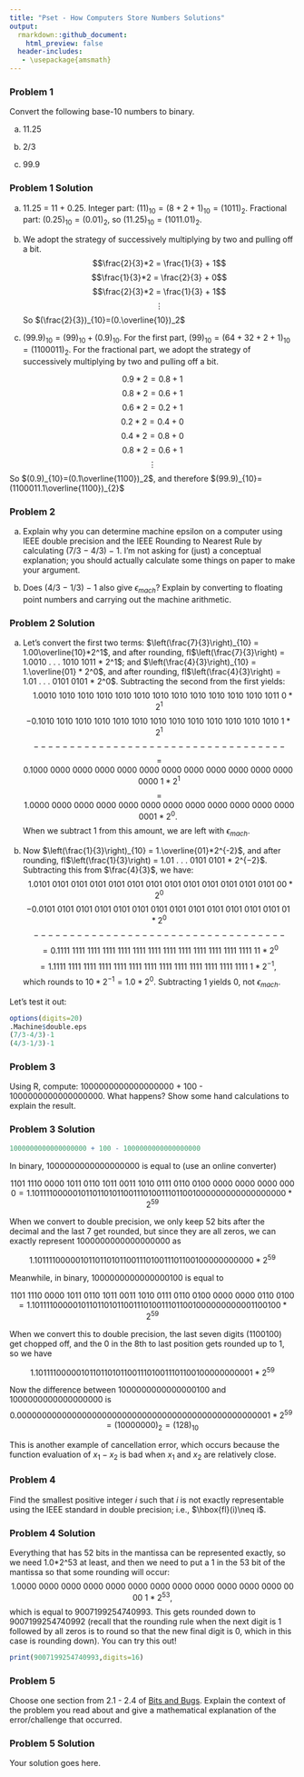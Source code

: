 ```yaml
---
title: "Pset - How Computers Store Numbers Solutions"
output:
  rmarkdown::github_document:
    html_preview: false
  header-includes:
   - \usepackage{amsmath}
---
```


### Problem 1

Convert the following base-10 numbers to binary.

a. 11.25

b. 2/3

c. 99.9

### Problem 1 Solution

a. 11.25 = 11 + 0.25. Integer part: $(11)_{10} = (8 + 2 + 1)_{10} = (1011)_2$. Fractional part: $(0.25)_{10} = (0.01)_2$, so $(11.25)_{10} = (1011.01)_2$.

b. We adopt the strategy of successively multiplying by two and pulling off a bit.
$$\frac{2}{3}*2 = \frac{1}{3} + 1$$
$$\frac{1}{3}*2 = \frac{2}{3} + 0$$
$$\frac{2}{3}*2 = \frac{1}{3} + 1$$
$$\vdots$$
So $(\frac{2}{3})_{10}=(0.\overline{10})_2$

c. $(99.9)_{10} = (99)_{10} + (0.9)_{10}$. For the first part, $(99)_{10} = (64 + 32 + 2 + 1)_{10} = (1100011)_{2}$. For the fractional part, we adopt the strategy of successively multiplying by two and pulling off a bit.

$$0.9*2 = 0.8 + 1$$
$$0.8*2 = 0.6 + 1$$
$$0.6*2 = 0.2 + 1$$
$$0.2*2 = 0.4 + 0$$
$$0.4*2 = 0.8 + 0$$
$$0.8*2 = 0.6 + 1$$
$$\vdots$$
So $(0.9)_{10}=(0.1\overline{1100})_2$, and therefore $(99.9)_{10}=(1100011.1\overline{1100})_{2}$

### Problem 2

a. Explain why you can determine machine epsilon on a computer using IEEE double precision and the IEEE Rounding to Nearest Rule by calculating (7/3 − 4/3) − 1. I'm not asking for (just) a conceptual explanation; you should actually calculate some things on paper to make your argument.

b. Does (4/3 − 1/3) − 1 also give $\epsilon_{mach}$? Explain by converting to floating point numbers and carrying out the machine arithmetic.

### Problem 2 Solution

a. Let's convert the first two terms: $\left(\frac{7}{3}\right)_{10} = 1.00\overline{10}*2^1$, and after rounding, fl$\left(\frac{7}{3}\right) = 1.0010 . . . 1010 1011 * 2^1$; and $\left(\frac{4}{3}\right)_{10} = 1.\overline{01} * 2^0$, and after rounding, fl$\left(\frac{4}{3}\right) = 1.01 . . . 0101 0101 * 2^0$. Subtracting the second from the first yields:
$$~~~~1.0010~1010~1010~1010~1010~1010~1010~1010~1010~1010~1010~1010~1011~0*2^1$$
$$-0.1010~1010~1010~1010~1010~1010~1010~1010~1010~1010~1010~1010~1010~1*2^1$$
$$-----------------------------------$$
$$=0.1000~0000~0000~0000~0000~0000~0000~0000~0000~0000~0000~0000~0000~1*2^1$$
$$=1.0000~0000~0000~0000~0000~0000~0000~0000~0000~0000~0000~0000~0001*2^0.~~$$
When we subtract 1 from this amount, we are left with $\epsilon_{mach}$.

b. Now $\left(\frac{1}{3}\right)_{10} = 1.\overline{01}*2^{-2}$, and after rounding, fl$\left(\frac{1}{3}\right) = 1.01 . . . 0101 0101 * 2^{−2}$. Subtracting this from $\frac{4}{3}$, we have:
$$~~1.0101~0101~0101~0101~0101~0101~0101~0101~0101~0101~0101~0101~0101~00*2^0$$
$$-0.0101~0101~0101~0101~0101~0101~0101~0101~0101~0101~0101~0101~0101~01*2^0$$
$$-----------------------------------$$
$$=0.1111~1111~1111~1111~1111~1111~1111~1111~1111~1111~1111~1111~1111~11*2^0$$
$$=1.1111~1111~1111~1111~1111~1111~1111~1111~1111~1111~1111~1111~1111~1*2^{-1},~~$$
which rounds to $10*2^{-1}=1.0*2^0$. Subtracting 1 yields 0, not $\epsilon_{mach}.$

Let's test it out:
```r
options(digits=20)
.Machine$double.eps
(7/3-4/3)-1
(4/3-1/3)-1
```

### Problem 3

Using R, compute:  1000000000000000000 + 100 - 1000000000000000000. What happens?  Show some hand calculations to explain the result.

### Problem 3 Solution

```r
1000000000000000000 + 100 - 1000000000000000000
```

In binary, 1000000000000000000 is equal to (use an online converter)

$$1101~1110~0000~1011~0110~1011~0011~1010~0111~0110~0100~0000~0000~0000~0000=1.10111100000101101101011001110100111011001000000000000000000*2^{59}$$

When we convert to double precision, we only keep 52 bits after the decimal and the last 7 get rounded, but since they are all zeros, we can exactly represent  1000000000000000000 as 

$$1.1011110000010110110101100111010011101100100000000000*2^{59}$$

Meanwhile, in binary, 1000000000000000100 is equal to

$$1101~1110~0000~1011~0110~1011~0011~1010~0111~0110~0100~0000~0000~0110~0100=1.10111100000101101101011001110100111011001000000000001100100 * 2^{59}$$

When we convert this to double precision, the last seven digits (1100100) get chopped off, and the 0 in the 8th to last position gets rounded up to 1, so we have

$$1.1011110000010110110101100111010011101100100000000001 * 2^{59}$$

Now the difference between 1000000000000000100 and 1000000000000000000 is 
$$
0.000000000000000000000000000000000000000000000000001 * 2^{59} = (10000000)_2 = (128)_{10}
$$

This is another example of cancellation error, which occurs because the function evaluation of $x_1-x_2$ is bad when $x_1$ and $x_2$ are relatively close.

### Problem 4
Find the smallest positive integer $i$ such that $i$ is not exactly representable using the IEEE standard in double precision; i.e., $\hbox{fl}(i)\neq i$.

### Problem 4 Solution

Everything that has 52 bits in the mantissa can be represented exactly, so we need 1.0*2^53 at least, and then we need to put a 1 in the 53 bit of the mantissa so that some rounding will occur:
$$1.0000~0000~0000~0000~0000~0000~0000~0000~0000~0000~0000~0000~0000~1 * 2^{53}, $$
which is equal to 9007199254740993. This gets rounded down to 9007199254740992 (recall that the rounding rule when the next digit is 1 followed by all zeros is to round so that the new final digit is 0, which in this case is rounding down). You can try this out!

```r
print(9007199254740993,digits=16)
```

### Problem 5

Choose one section from 2.1 - 2.4 of [Bits and Bugs](https://epubs.siam.org/doi/book/10.1137/1.9781611975567). Explain the context of the problem you read about and give a mathematical explanation of the error/challenge that occurred.

### Problem 5 Solution

Your solution goes here.